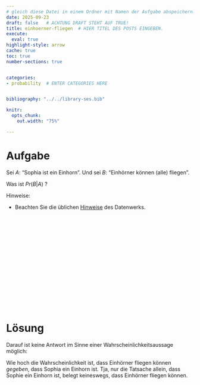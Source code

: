 ```yaml
---
# gleich diese Datei in einem Ordner mit Namen der Aufgabe abspeichern!
date: 2025-09-23
draft: false   # ACHTUNG DRAFT STEHT AUF TRUE!
title: einhoerner-fliegen  # HIER TITEL DES POSTS EINGEBEN.
execute: 
  eval: true 
highlight-style: arrow 
cache: true
toc: true
number-sections: true


categories:
- probability  # ENTER CATEGORIES HERE


bibliography: "../../library-ses.bib"

knitr:
  opts_chunk:
    out.width: "75%"

---
```






# Aufgabe 

Sei $A$: "Sophia ist ein Einhorn". Und sei $B$: "Einhörner können (alle) fliegen". 

Was ist $Pr(B|A)$ ?


Hinweise:


- Beachten Sie die üblichen [Hinweise](https://datenwerk.netlify.app/hinweise) des Datenwerks.


</br>
</br>
</br>

</br>
</br>
</br>

</br>
</br>
</br>

</br>
</br>
</br>











# Lösung 


Darauf ist keine Antwort im Sinne einer Wahrscheinlichkeitsaussage möglich:

Wie hoch die Wahrscheinlichkeit ist, dass Einhörner fliegen können *gegeben*, dass Sophia ein Einhorn ist.
Tja, nur die Tatsache allein, dass Sophie ein Einhorn ist, belegt keineswegs, dass Einhörner fliegen können.




